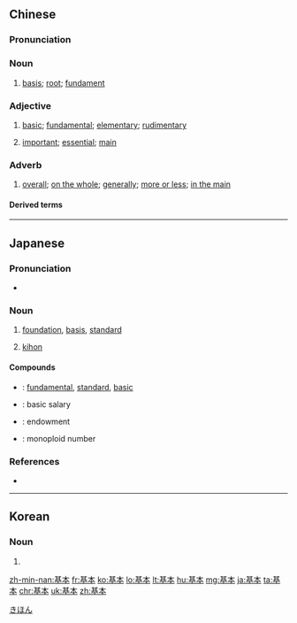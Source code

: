 ==Chinese==
{{zh-forms}}

===Pronunciation===
{{zh-pron
|m=jīběn
|c=gei1 bun2
|h=pfs=kî-pún
|md=gĭ-buōng
|mn=ki-pún
|w=1ji pen
|ma=y
|mc=y
|oc=y
|cat=n,a,adv
}}

===Noun===
{{zh-noun}}

# [[basis]]; [[root]]; [[fundament]]

===Adjective===
{{zh-adj}}

# [[basic]]; [[fundamental]]; [[elementary]]; [[rudimentary]]
#: {{zh-x|馬克思主義 基本 原理|the '''basic''' principles of Marxism}}
# [[important]]; [[essential]]; [[main]]

===Adverb===
{{zh-adv}}

# [[overall]]; [[on the whole]]; [[generally]]; [[more or less]]; [[in the main]]

====Derived terms====
{{zh-der|基本詞彙|基本單位|基本點|基本法|基本功|基本國策|基本粒子|基本矛盾|基本上|基本相互作用}}

{{zh-cat|Beginning}}

----

==Japanese==
{{ja-kanjitab|き|ほん|yomi=on}}

===Pronunciation===
* {{ja-pron|きほん|y=o|acc=0|acc_ref=NHK}}

===Noun===
{{ja-noun|きほん}}

# [[foundation]], [[basis]], [[standard]]
# {{lb|ja|martial arts}} [[w:kihon|kihon]]

====Compounds====
* {{ja-r|基本的|きほんてき}}: [[fundamental]], [[standard]], [[basic]]
* {{ja-r|基本給|きほんきゅう}}: basic salary
* {{ja-r|基本財産|きほんざいさん}}: endowment
* {{ja-r|基本数|きほんすう}}: monoploid number

===References===
* {{R:Shogakukan}}

----

==Korean==
{{ko-hanjatab|}}

===Noun===
{{ko-noun|hj|hangeul=기본}}

# {{hanja form of|기본|[[basis]], [[foundation]]}}

[[Category:ja:Martial arts|きほん]]

[[zh-min-nan:基本]]
[[fr:基本]]
[[ko:基本]]
[[lo:基本]]
[[lt:基本]]
[[hu:基本]]
[[mg:基本]]
[[ja:基本]]
[[ta:基本]]
[[chr:基本]]
[[uk:基本]]
[[zh:基本]]